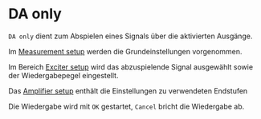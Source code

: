 # DA only

``DA only`` dient zum Abspielen eines Signals über die aktivierten Ausgänge.

Im [Measurement setup](/de/help/adda/measurement-setup) werden die Grundeinstellungen vorgenommen.

Im Bereich [Exciter setup](/de/help/adda/exciter-setup) wird das abzuspielende Signal ausgewählt sowie der Wiedergabepegel eingestellt.

Das [Amplifier setup](/de/help/adda/amplifier-setup) enthält die Einstellungen zu verwendeten Endstufen

Die Wiedergabe wird mit ``OK`` gestartet, ``Cancel`` bricht die Wiedergabe ab.